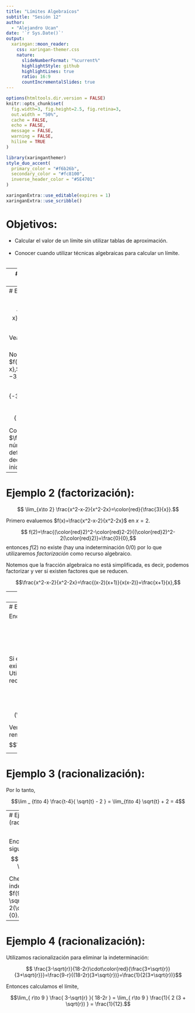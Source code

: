 ```yaml
---
title: "Límites Algebraícos"
subtitle: "Sesión 12"  
author: 
  - "Alejandro Ucan"
date: '`r Sys.Date()`'
output:
  xaringan::moon_reader:
    css: xaringan-themer.css
    nature:
      slideNumberFormat: "%current%"
      highlightStyle: github
      highlightLines: true
      ratio: 16:9
      countIncrementalSlides: true
---
```


```r
options(htmltools.dir.version = FALSE)
knitr::opts_chunk$set(
  fig.width=3, fig.height=2.5, fig.retina=3,
  out.width = "50%",
  cache = FALSE,
  echo = FALSE,
  message = FALSE, 
  warning = FALSE,
  hiline = TRUE
)
```

```r
library(xaringanthemer)
style_duo_accent(
  primary_color = "#f6b26b",
  secondary_color = "#fc8100",
  inverse_header_color = "#5E4701"
)
```

```r
xaringanExtra::use_editable(expires = 1)
xaringanExtra::use_scribble()
```
# Objetivos:

 * Calcular el valor de un límite sin utilizar tablas de aproximación. <br/><br/>
 * Conocer cuando utilizar técnicas algebraicas para calcular un límite. <br/><br/>

---
# ¿Cómo calculo un límite?

> Para encontrar el límite: $$ \lim_{x\to a} f(x)$$ podemos seguir los siguientes pasos:

1. Evaluar la función $f$ en $a$ ( $f(a)$ ). Si existe el valor, entonces:
$$\lim_{x\to a}f(x)=f(a).$$
2. Si $f(a)$ es un indeterminado $\frac{0}{0},$ entonces utilizamos un recurso algebraico (factorizar, racionalizar, etc) para eliminar esta indeterminación.

3. En cualquier otro caso, utilizar la tabla de aproximación a $x=a.$

---
# Ejemplo 1:

$$\lim_{x\to -3}\frac{3x+10}{5-x}=\color{red}{\frac{1}{8}}.$$

Veamos por qué:
<br/><br/>

Notemos que $f(x)=\frac{3x+10}{5-x},$ evaluemos $f$ en $x=-3,$

$$ f(\color{red}{-3})=\frac{3(\color{red}{ -3} )+10}{5-(\color{red}{-3})}=\frac{1}{8}.$$

Como podemos ver $\frac{1}{8}$ es un número real bien definido, y podemos decir que la afirmación inicial es correcta.

---
# Ejemplo 2 (factorización): 
$$ \lim_{x\to 2} \frac{x^2-x-2}{x^2-2x}=\color{red}{\frac{3}{x}}.$$

Primero evaluemos $f(x)=\frac{x^2-x-2}{x^2-2x}$ en $x=2.$

$$ f(2)=\frac{(\color{red}2)^2-\color{red}2-2}{(\color{red}2)^2-2(\color{red}2)}=\frac{0}{0},$$ entonces $f(2)$ no existe (hay una indeterminación 0/0) por lo que utilizaremos _factorización_ como recurso algebraico.

Notemos que la fracción algebraíca no está simplificada, es decir, podemos factorizar y ver si existen factores que se reducen.

$$\frac{x^2-x-2}{x^2-2x}=\frac{(x-2)(x+1)}{x(x-2)}=\frac{x+1}{x},$$

---
# Ejemplo 2 (factorización):

Entonces la ultima fracción es _equivalente_ a la primera, veamos que sucede cuando evaluamos $x=2$ en la nueva fracción: $$ \frac{\color{red}2+1}{\color{red}2}= \frac{3}{2},$$ la indeterminación desapareció, y ahora si podemos evaluar. Por lo tanto:

$$\lim_{x\to 2} \frac{x^2-x-2}{x^2-2x}=\lim_{x\to 2}\frac{x+1}{x}=\frac{3}{2}.$$

---
# Ejemplo 3 (racionalización):

Encuentra el valor de $$\lim_{t\to 4}\frac{t-4}{\sqrt{t}-2}.$$
<br/><br/>
Si evaluamos $f$ en $t=4,$ vemos que existe una indeterminación $0/0.$ Utilizaremos _racionalización_ como recurso algebraico.

$$ \frac{t-4}{\sqrt{t}-2}\cdot \color{red}{\frac{\sqrt{t}+2}{\sqrt{t}+2}}= \frac{(t-4)(\sqrt{t}+2)}{t-4}=\sqrt{t}+2.$$

Verifiquemos si con esto removimos la indeterminación: $$\sqrt{\color{red}4}+2=2+2=4.$$

---
# Ejemplo 3 (racionalización):

Por lo tanto, 

$$\lim _ {t\to 4} \frac{t-4}{ \sqrt{t} - 2 } = \lim_{t\to 4} \sqrt{t} + 2 = 4$$

--- 
# Ejemplo 4 (racionalización):

<br/>

Encuentre el valor del siguiente límite $$ \lim_{r\to 9} \frac{3-\sqrt{r}}{18-2r}.$$

Checamos si hay alguna indeterminación, $f(9)=\frac{3-\sqrt{\color{red}9}}{18-2(\color{red}9)}=\frac{0}{0}.$ 

---
# Ejemplo 4 (racionalización):
Utilizamos racionalización para eliminar la indeterminación:

$$ \frac{3-\sqrt{r}}{18-2r}\cdot\color{red}{\frac{3+\sqrt{r}}{3+\sqrt{r}}}=\frac{9-r}{(18-2r)(3+\sqrt{r})}=\frac{1}{2(3+\sqrt{r})}$$

Entonces calculamos el límite, 

$$\lim_{ r\to 9 } \frac{ 3-\sqrt{r} }{ 18-2r } = \lim_{ r\to 9 }  \frac{1}{ 2 (3 + \sqrt{r}) } = \frac{1}{12}.$$

